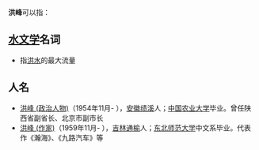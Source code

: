 {{wiktionary|洪峰}}
'''洪峰'''可以指：
== [[水文学|水文学]]名词 ==
* 指[[洪水|洪水]]的最大流量

== 人名 ==
* [[洪峰_(政治人物)|洪峰 (政治人物)]]（1954年11月- ），[[安徽|安徽]][[绩溪|绩溪]]人；[[中国农业大学|中国农业大学]]毕业。曾任陕西省副省长、北京市副市长
* [[洪峰_(作家)|洪峰 (作家)]]（1959年11月- ），[[吉林|吉林]][[通榆|通榆]]人；[[东北师范大学|东北师范大学]]中文系毕业。代表作《瀚海》、《九路汽车》等

{{消歧義|Cat=二字消歧義|Ying}}